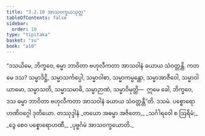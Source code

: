 ```yaml
---
title: "3.2.10 အာသဝက္ခယသုတ္တ"
tableOfContents: false
sidebar:
  order: 10
type: "tipitaka"
basket: "su"
book: "a10"
---
```



<DynamicBreadcrumb />

<Division number="122" book="a10" e="ch" v="17" p="450">

<Paragraph number="1077" book="a10">
“ဒသယိမေ, ဘိက္ခဝေ, ဓမ္မာ ဘာဝိတာ ဗဟုလီကတာ အာသဝါနံ ခယာယ သံဝတ္တန္တိ. ကတမေ ဒသ? သမ္မာဒိဋ္ဌိ, သမ္မာသင်္ကပ္ပေါ, သမ္မာဝါစာ, သမ္မာကမ္မန္တော, သမ္မာအာဇီဝေါ, သမ္မာဝါယာမော, သမ္မာသတိ, သမ္မာသမာဓိ, သမ္မာဉာဏံ, သမ္မာဝိမုတ္တိ—  ဣမေ ခေါ, ဘိက္ခဝေ, ဒသ ဓမ္မာ ဘာဝိတာ ဗဟုလီကတာ အာသဝါနံ ခယာယ သံဝတ္တန္တီ”တိ.

</Paragraph>
</Division>

<Paragraph number="1078" type="center" book="a10">
ဒသမံ.



</Paragraph>

<Paragraph number="1079" type="center" book="a10">
ပစ္စောရောဟဏိဝဂ္ဂေါ ဒုတိယော.



</Paragraph>

<Paragraph number="1080" type="center" book="a10">
တဿုဒ္ဒါနံ


</Paragraph>

<Paragraph number="1081" type="verses" book="a10">
_တယော အဓမ္မာ အဇိတော,_  
_သင်္ဂါရဝေါ စ ဩရိမံ;_  
_ဒွေ စေဝ ပစ္စောရောဟဏီ,_  
_ပုဗ္ဗင်္ဂမံ အာသဝက္ခယောတိ._
</Paragraph>